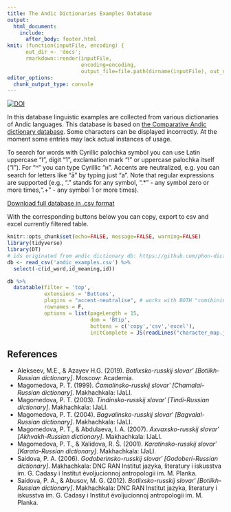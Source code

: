 ```yaml
---
title: The Andic Dictionaries Examples Database
output: 
  html_document:
    include:
      after_body: footer.html
knit: (function(inputFile, encoding) { 
      out_dir <- 'docs';
      rmarkdown::render(inputFile,
                        encoding=encoding, 
                        output_file=file.path(dirname(inputFile), out_dir, 'index.html')) })
editor_options: 
  chunk_output_type: console
---
```


[![DOI](https://zenodo.org/badge/DOI/10.5281/zenodo.7793144.svg)](https://doi.org/10.5281/zenodo.7793144)


In this database linguistic examples are collected from various dictionaries of Andic languages. This database is based on [the Comparative Andic dictionary database](https://github.com/phon-dicts-project/comparative_andic_dictionary_database). Some characters can be displayed incorrectly. At the moment some entries may lack actual instances of usage.

To search for words with Cyrillic palochka symbol you can use Latin uppercase "I", digit "1", exclamation mark "!" or uppercase palochka itself ("Ӏ"). For "ᴴ" you can type Cyrillic "н". Accents are neutralized, e.g. you can search for letters like "ā" by typing just "a". Note that regular expressions are supported (e.g., "." stands for any symbol, ".*" - any symbol zero or more times,".+" - any symbol 1 or more times).


[Download full database in .csv format](https://raw.githubusercontent.com/LingConLab/andic_dictionary_examples_database/main/andic_examples.csv)

With the corresponding buttons below you can copy, export to csv and excel currently filtered table.

```r
knitr::opts_chunk$set(echo=FALSE, message=FALSE, warning=FALSE)
library(tidyverse)
library(DT)
# ids originated from andic dictionary db: https://github.com/phon-dicts-project/comparative_andic_dictionary_database
db <- read_csv('andic_examples.csv') %>% 
  select(-c(id_word,id_meaning,id))
```


```r
db %>% 
  datatable(filter = 'top',
            extensions = 'Buttons',
            plugins = "accent-neutralise", # works with BOTH "comibining acute accent" with cyrillic and combining macron
            rownames = F,
            options = list(pageLength = 15, 
                           dom = 'Btip',
                           buttons = c('copy','csv','excel'),
                           initComplete = JS(readLines("character_map.js"))))
```

## References

- Alekseev, M.E., & Azayev H.G. (2019). *Botlixsko-russkij slovar’ [Botlikh-Russian dictionary]*. Moscow: Academia.
- Magomedova, P. T. (1999). *Čamalinsko-russkij slovarʹ [Chamalal-Russian dictionary]*. Makhachkala: IJaLI.
- Magomedova, P. T. (2003). *Tindinsko-russkij slovarʹ [Tindi-Russian dictionary]*. Makhachkala: IJaLI.
- Magomedova, P. T. (2004). *Bagvalinsko-russkij slovarʹ [Bagvalal-Russian dictionary]*. Makhachkala: IJaLI.
- Magomedova, P. T., & Abdulaeva, I. A. (2007). *Axvaxsko-russkij slovarʹ [Akhvakh-Russian dictionary]*. Makhachkala: IJaLI.
- Magomedova, P. T., & Xalidova, R. Š. (2001). *Karatinsko-russkij slovarʹ [Karata-Russian dictionary]*. Makhachkala: IJaLI.
- Saidova, P. A. (2006). *Godoberinsko-russkij slovarʹ [Godoberi-Russian dictionary]*. Makhachkala: DNC RAN Institut jazyka, literatury i iskusstva im. G. Cadasy i Institut évoljucionnoj antropologii im. M. Planka.
- Saidova, P. A., & Abusov, M. G. (2012). *Botlixsko-russkij slovarʹ [Botlikh-Russian dictionary]*. Makhachkala: DNC RAN Institut jazyka, literatury i iskusstva im. G. Cadasy i Institut évoljucionnoj antropologii im. M. Planka.

